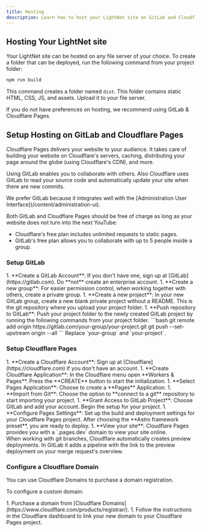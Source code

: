 ```yaml
---
title: Hosting
description: Learn how to host your LightNet site on GitLab and Cloudflare Pages.
---
```



## Hosting Your LightNet site

Your LightNet site can be hosted on any file server of your choice. To create a folder that can be deployed, run the following command from your project folder:

```bash
npm run build
```

This command creates a folder named `dist`. This folder contains static HTML, CSS, JS, and assets. Upload it to your file server.

If you do not have preferences on hosting, we recommend using GitLab & Cloudflare Pages.

## Setup Hosting on GitLab and Cloudflare Pages

Cloudflare Pages delivers your website to your audience. It takes care of building your website on Cloudflare's servers, caching, 
distributing your page around the globe (using Cloudflare's CDN), and more.

Using GitLab enables you to collaborate with others. Also Cloudflare uses GitLab to read your source code and automatically update your site when there are new commits.

<Aside>
We prefer GitLab because it integrates well with the [Administration User Interface](/content/administration-ui).
</Aside>

Both GitLab and Cloudflare Pages should be free of charge as long as your website does not turn into the next YouTube:

- Cloudflare's free plan includes unlimited requests to static pages.
- GitLab's free plan allows you to collaborate with up to 5 people inside a group.

### Setup GitLab

<Steps>
1. **Create a GitLab Account**: If you don't have one, sign up at [GitLab](https://gitlab.com). Do **not** create an enterprise account.
1. **Create a new group**: For easier permission control, when working together with others, create a private group.
1. **Create a new project**: In your new GitLab group, create a new blank private project without a README. This is the git repository where you upload your project folder.
1. **Push repository to GitLab**: Push your project folder to the newly created GitLab project by running the following commands from your project folder. 
    ```bash
    git remote add origin https://gitlab.com/your-group/your-project.git
    git push --set-upstream origin --all
    ```
    Replace `your-group` and `your-project`.
</Steps>

### Setup Cloudflare Pages

<Steps>
1. **Create a Cloudflare Account**: Sign up at [Cloudflare](https://cloudflare.com) if you don't have an account.
1. **Create Cloudflare Application**: In the Cloudflare menu open **Workers & Pages**. Press the **CREATE** button to start the initialization.
1. **Select Pages Application**: Choose to create a **Pages** Application.
1. **Import from Git**: Choose the option to **connect to a git** repository to start importing your project.
1. **Grant Access to GitLab Project**: Choose GitLab and add your account. Begin the setup for your project.
1. **Configure Pages Settings**: Set up the build and deployment settings for your Cloudflare Pages project. After choosing the **Astro framework preset**, you are ready to deploy.
1. **View your site**: Cloudflare Pages provides you with a `.pages.dev` domain to view your site online.
</Steps>

<Aside type="tip">
When working with git branches, Cloudflare automatically creates preview deployments. In GitLab it adds a pipeline with the link to the preview deployment on your merge request's overview.
</Aside>

### Configure a Cloudflare Domain

You can use Cloudflare Domains to purchase a domain registration.

To configure a custom domain:

<Steps>
1. Purchase a domain from [Cloudflare Domains](https://www.cloudflare.com/products/registrar/).
1. Follow the instructions in the Cloudflare dashboard to link your new domain to your Cloudflare Pages project.
</Steps>

